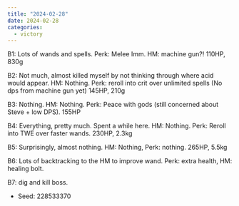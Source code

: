 ```yaml
---
title: "2024-02-28"
date: 2024-02-28
categories:
  - victory
---
```


B1: Lots of wands and spells. Perk: Melee Imm. HM: machine gun?! 110HP, 830g

B2: Not much, almost killed myself by not thinking through where acid would appear. HM: Nothing. Perk: reroll into crit over unlimited spells (No dps from machine gun yet) 145HP, 210g

B3: Nothing. HM: Nothing. Perk: Peace with gods (still concerned about Steve + low DPS). 155HP

B4: Everything, pretty much. Spent a while here. HM: Nothing. Perk: Reroll into TWE over faster wands. 230HP, 2.3kg

B5: Surprisingly, almost nothing. HM: Nothing, Perk: nothing. 265HP, 5.5kg

B6: Lots of backtracking to the HM to improve wand. Perk: extra health, HM: healing bolt.

B7: dig and kill boss.

- Seed: 228533370
